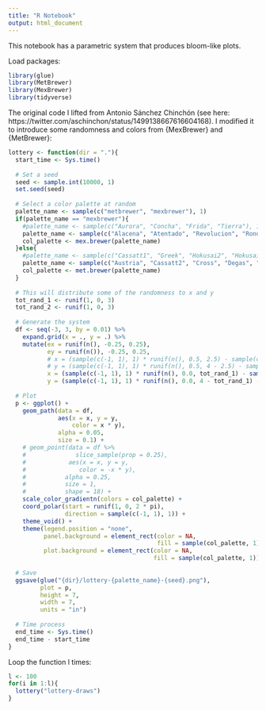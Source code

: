 ```yaml
---
title: "R Notebook"
output: html_document
---
```


This notebook has a parametric system that produces bloom-like plots.

Load packages:
```r
library(glue)
library(MetBrewer)
library(MexBrewer)
library(tidyverse)
```

The original code I lifted from Antonio Sánchez Chinchón (see here: https://twitter.com/aschinchon/status/1499138667616604168). I modified it to introduce some randomness and colors from {MexBrewer} and {MetBrewer}:
```r
lottery <- function(dir = "."){
  start_time <- Sys.time()
  
  # Set a seed
  seed <- sample.int(10000, 1)
  set.seed(seed)
  
  # Select a color palette at random
  palette_name <- sample(c("metbrewer", "mexbrewer"), 1)
  if(palette_name == "mexbrewer"){
    #palette_name <- sample(c("Aurora", "Concha", "Frida", "Tierra"), 1)
    palette_name <- sample(c("Alacena", "Atentado", "Revolucion", "Ronda"), 1)
    col_palette <- mex.brewer(palette_name)
  }else{
    #palette_name <- sample(c("Cassatt1", "Greek", "Hokusai2", "Hokusai3", "OKeeffe2", "Peru2", "Robert", "VanGogh3"), 1)
    palette_name <- sample(c("Austria", "Cassatt2", "Cross", "Degas", "Derain", "Egypt", "Gauguin", "Hiroshige", "Hokusai1", "Homer1", "Homer2", "Ingres", "Isfahan1", "Isfahan2", "Juarez", "Klimt", "Lakota", "Manet", "Monet", "Moreau", "Morgenstern", "Nattier", "Navajo", "NewKingdom", "Nizami", "OKeeffe1", "Peru1", "Pillement", "Pissaro", "Redon", "Renoir", "Signac", "Stevens", "Tara", "Thomas", "Tiepolo", "Troy", "Tsimshian", "VanGogh1", "VanGogh2", "Veronese", "Wissing"), 1)
    col_palette <- met.brewer(palette_name)
  }
  
  # This will distribute some of the randomness to x and y
  tot_rand_1 <- runif(1, 0, 3)
  tot_rand_2 <- runif(1, 0, 3)
  
  # Generate the system
  df <- seq(-3, 3, by = 0.01) %>%
    expand.grid(x = ., y = .) %>%
    mutate(ex = runif(n(), -0.25, 0.25),
           ey = runif(n()), -0.25, 0.25,
           # x = (sample(c(-1, 1), 1) * runif(n(), 0.5, 2.5) - sample(c(-1, 1), 1)* runif(n(), 0.0, 2.5) * x - sample(c(-1, 1), 1) * sin(y^sample.int(4, 1)) + ex), 
           # y = (sample(c(-1, 1), 1) * runif(n(), 0.5, 4 - 2.5) - sample(c(-1, 1), 1)* runif(n(), 0.0, 4 - 2.5) * y - sample(c(-1, 1), 1) * cos(x^sample.int(4, 1)) + ey),
           x = (sample(c(-1, 1), 1) * runif(n(), 0.0, tot_rand_1) - sample(c(-1, 1), 1)* runif(n(), 0.0, tot_rand_2) * x - sample(c(-1, 1), 1) * sin(y^sample.int(4, 1)) + ex), 
           y = (sample(c(-1, 1), 1) * runif(n(), 0.0, 4 - tot_rand_1) - sample(c(-1, 1), 1)* runif(n(), 0.0, 4 - tot_rand_2) * y - sample(c(-1, 1), 1) * cos(x^sample.int(4, 1)) + ey)) 
  
  # Plot
  p <- ggplot() +
    geom_path(data = df,
              aes(x = x, y = y,
                  color = x * y),
              alpha = 0.05, 
              size = 0.1) +
    # geom_point(data = df %>%
    #              slice_sample(prop = 0.25),
    #            aes(x = x, y = y,
    #               color = -x * y),
    #           alpha = 0.25, 
    #           size = 1,
    #           shape = 18) +
    scale_color_gradientn(colors = col_palette) +
    coord_polar(start = runif(1, 0, 2 * pi),
                direction = sample(c(-1, 1), 1)) +
    theme_void() +
    theme(legend.position = "none",
          panel.background = element_rect(color = NA,
                                          fill = sample(col_palette, 1)),
          plot.background = element_rect(color = NA,
                                         fill = sample(col_palette, 1)))
  
  # Save
  ggsave(glue("{dir}/lottery-{palette_name}-{seed}.png"),
         plot = p,
         height = 7,
         width = 7,
         units = "in")
  
  # Time process
  end_time <- Sys.time()
  end_time - start_time
}

```

Loop the function l times:
```r
l <- 100
for(i in 1:l){
  lottery("lottery-draws")
}
```

